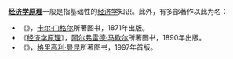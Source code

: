 '''[[经济学原理|经济学原理]]'''一般是指基础性的[[经济学|经济学]]知识。此外，有多部著作以此为名：

* 《{{tsl|en|Principles of Economics (Menger book)|经济学原理 (卡尔·门格尔)|经济学原理}}》，[[卡尔·门格尔|卡尔·门格尔]]所著图书，1871年出版。
* 《[[经济学原理_(阿尔弗雷德·马歇尔)|经济学原理]]》，[[阿尔弗雷德·马歇尔|阿尔弗雷德·马歇尔]]所著图书，1890年出版。
* 《{{tsl|en|Principles of Economics (Menger book)|经济学原理 (格里高利·曼昆)|经济学原理}}》，[[格里高利·曼昆|格里高利·曼昆]]所著图书，1997年首版。

{{disambig|cat=五字消歧义}}